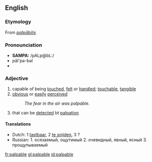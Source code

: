 ==English==
=== Etymology ===
From {{L.}} ''[[palpābilis]]''

=== Pronounciation ===
*'''SAMPA:''' /pALp@bL:/
*păl'pə-bəl
*{{audio|en-us-palpable.ogg|Audio (US)}}

===Adjective===
# capable of being [[touch]]ed, [[felt]] or [[handle]]d; [[touchable]], [[tangible]]
# [[obvious]] or [[easily]] [[perceived]]
#:''The fear in the air was palpable.''
#{{medicine}} that can be [[detect]]ed bt [[palpation]]

====Translations====
*Dutch: 1 [[tastbaar]], 2 [[te snijden]], 3 ?
*Russian: 1. осязаемый, ощутимый 2. очевидный, явный, ясный 3. прощупываемый

[[fr:palpable]]
[[gl:palpable]]
[[id:palpable]]